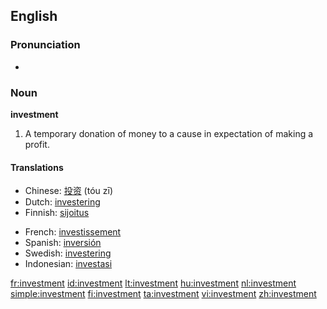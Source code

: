 ==English==
{{wikipedia}}
===Pronunciation===
*{{audio|en-us-investment.ogg|Audio (US)}}


===Noun===
'''investment'''
#A temporary donation of money to a cause in expectation of making a profit.

====Translations====
{{top}}
*Chinese: [[投资]] (tóu zī)
*Dutch: [[investering]]
*Finnish: [[sijoitus]]
{{mid}}
*French: [[investissement]]
*Spanish: [[inversión]] {{f}}
*Swedish: [[investering]]
*Indonesian: [[investasi]]
{{bottom}}

[[fr:investment]]
[[id:investment]]
[[lt:investment]]
[[hu:investment]]
[[nl:investment]]
[[simple:investment]]
[[fi:investment]]
[[ta:investment]]
[[vi:investment]]
[[zh:investment]]